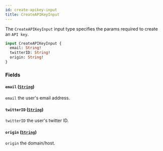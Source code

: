 ```yaml
---
id: create-apikey-input
title: CreateAPIKeyInput
---
```



The `CreateAPIKeyInput` input type specifies the params required to create an `API key`.

```graphql
input CreateAPIKeyInput {
  email: String!
  twitterID: String!
  origin: String!
}
```


### Fields

#### `email` ([`String`](/reference/scalars/string))

`email` the user's email address.


#### `twitterID` ([`String`](/reference/scalars/string))

`twitterID` the user's twitter ID.


#### `origin` ([`String`](/reference/scalars/string))

`origin` the domain/host.




